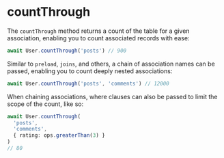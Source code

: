 # countThrough

The `countThrough` method returns a count of the table for a given association, enabling you to count associated records with ease:

```ts
await User.countThrough('posts') // 900
```

Similar to `preload`, `joins`, and others, a chain of association names can be passed, enabling you to count deeply nested associations:

```ts
await User.countThrough('posts', 'comments') // 12000
```

When chaining associations, where clauses can also be passed to limit the scope of the count, like so:

```ts
await User.countThrough(
  'posts',
  'comments',
  { rating: ops.greaterThan(3) }
)
// 80
```
